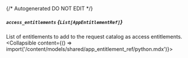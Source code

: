 {/* Autogenerated DO NOT EDIT  */}

##### `access_entitlements` *{`List[AppEntitlementRef]`}*
List of entitlements to add to the request catalog as access entitlements.
<Collapsible content={() => import('/content/models/shared/app_entitlement_ref/python.mdx')}>
</Collapsible>

